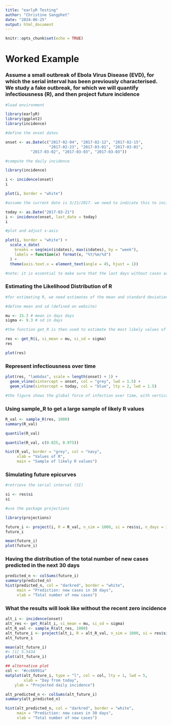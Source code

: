 ```yaml
---
title: "earlyR Testing"
author: "Christine Sangphet"
date: "2024-06-25"
output: html_document
---
```


```r
knitr::opts_chunk$set(echo = TRUE)
```

# Worked Example

### Assume a small outbreak of Ebola Virus Disease (EVD), for which the serial interval has been previously characterised. We study a fake outbreak, for which we will quantify infectiousness (R), and then project future incidence

```r
#load environment 

library(earlyR)
library(ggplot2)
library(incidence)
```

```r
#define the onset dates

onset <- as.Date(c("2017-02-04", "2017-02-12", "2017-02-15",
                   "2017-02-23", "2017-03-01", "2017-03-01",
           "2017-03-02", "2017-03-03", "2017-03-03")) 
```

```r
#compute the daily incidence

library(incidence)

i <- incidence(onset)
i

plot(i, border = "white")
```

```r
#assume the current date is 3/21/2017. we need to indicate this to incidence using:

today <- as.Date("2017-03-21")
i <- incidence(onset, last_date = today)
i

#plot and adjust x-axis

plot(i, border = "white") +
  scale_x_date(
    breaks = seq(min(i$dates), max(i$dates), by = "week"),
    labels = function(x) format(x, "%Y/%m/%d")
  ) +
  theme(axis.text.x = element_text(angle = 45, hjust = 1))

#note: it is essential to make sure that the last days without cases are included (omitting this information would lead to an over-estimation of R)
```

### Estimating the Likelihood Distribution of R

```r
#for estimating R, we need estimates of the mean and standard deviation (sd) of the serial interval i.e. the delay between the primary and secondary sympton onset dates

#define mean and sd (defined on website)

mu <- 15.3 # mean in days days
sigma <- 9.3 # sd in days 

#the function get_R is then used to estimate the most likely values of R:

res <- get_R(i, si_mean = mu, si_sd = sigma)
res

plot(res)
```

### Represent infectiousness over time

```r
plot(res, "lambdas", scale = length(onset) + 1) +
  geom_vline(xintercept = onset, col = "grey", lwd = 1.5) +
  geom_vline(xintercept = today, col = "blue", lty = 2, lwd = 1.5)

#the figure shows the global force of infection over time, with vertical grey bards indicating the dates of sympton of onset. the dashed blue line indicates current day. note: the vertical scale for the bars is arbitrary, and only represents the relative force of infection
```

### Using sample_R to get a large sample of likely R values

```r
R_val <- sample_R(res, 1000)
summary(R_val)

quantile(R_val)

quantile(R_val, c(0.025, 0.975))

hist(R_val, border = "grey", col = "navy",
     xlab = "Values of R",
     main = "Sample of likely R values")
```

### Simulating future epicurves

```r
#retrieve the serial interval (SI)

si <- res$si
si
```

```r
#use the package projections 

library(projections)

future_i <- project(i, R = R_val, n_sim = 1000, si = res$si, n_days = 30)
future_i

mean(future_i) 
plot(future_i)
```

### Having the distribution of the total number of new cases predicted in the next 30 days

```r
predicted_n <- colSums(future_i)
summary(predicted_n)
hist(predicted_n, col = "darkred", border = "white",
     main = "Prediction: new cases in 30 days",
     xlab = "Total number of new cases")
```

### What the results will look like without the recent zero incidence

```r
alt_i <- incidence(onset)
alt_res <- get_R(alt_i, si_mean = mu, si_sd = sigma)
alt_R_val <- sample_R(alt_res, 1000)
alt_future_i <- project(alt_i, R = alt_R_val, n_sim = 1000, si = res$si, n_days = 30)
alt_future_i

mean(alt_future_i)
#> [1] 5.5434
plot(alt_future_i)
```

```r
## alternative plot
col <- "#cc66991a"
matplot(alt_future_i, type = "l", col = col, lty = 1, lwd = 5,
        xlab = "Day from today",
    ylab = "Projected daily incidence")
```

```r
alt_predicted_n <- colSums(alt_future_i)
summary(alt_predicted_n)

hist(alt_predicted_n, col = "darkred", border = "white",
     main = "Prediction: new cases in 30 days",
     xlab = "Total number of new cases")

```
